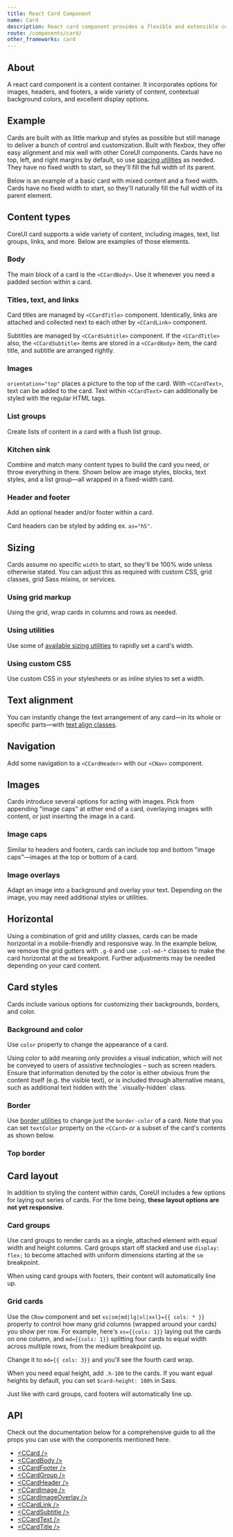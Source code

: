 ```yaml
---
title: React Card Component
name: Card
description: React card component provides a flexible and extensible container for displaying content. Card is delivered with a bunch of variants and options.
route: /components/card/
other_frameworks: card
---
```


## About

A react card component is a content container. It incorporates options for images, headers, and footers, a wide variety of content, contextual background colors, and excellent display options.

## Example

Cards are built with as little markup and styles as possible but still manage to deliver a bunch of control and customization. Built with flexbox, they offer easy alignment and mix well with other CoreUI components. Cards have no top, left, and right margins by default, so use [spacing utilities](https://coreui.io/bootstrap/docs/utilities/spacing) as needed. They have no fixed width to start, so they'll fill the full width of its parent.

Below is an example of a basic card with mixed content and a fixed width. Cards have no fixed width to start, so they'll naturally fill the full width of its parent element.

<ExampleSnippet component="CardExample" componentName="React Card" />

## Content types

CoreUI card supports a wide variety of content, including images, text, list groups, links, and more. Below are examples of those elements.

### Body

The main block of a card is the `<CCardBody>`. Use it whenever you need a padded section within a card.

<ExampleSnippet component="CardBodyExample" componentName="React Card" />

### Titles, text, and links

Card titles are managed by `<CCardTitle>` component. Identically, links are attached and collected next to each other by `<CCardLink>` component.

Subtitles are managed by `<CCardSubtitle>` component. If the `<CCardTitle>` also, the `<CCardSubtitle>` items are stored in a `<CCardBody>` item, the card title, and subtitle are arranged rightly.

<ExampleSnippet component="CardTitleExample" componentName="React Card" />

### Images

`orientation="top"` places a picture to the top of the card. With `<CCardText>`, text can be added to the card. Text within `<CCardText>` can additionally be styled with the regular HTML tags.

<ExampleSnippet component="CardImagesExample" componentName="React Card" />

### List groups

Create lists of content in a card with a flush list group.

<ExampleSnippet component="CardListGroupsExample" componentName="React Card" />

<ExampleSnippet component="CardListGroups2Example" componentName="React Card" />

<ExampleSnippet component="CardListGroups3Example" componentName="React Card" />

### Kitchen sink

Combine and match many content types to build the card you need, or throw everything in there. Shown below are image styles, blocks, text styles, and a list group—all wrapped in a fixed-width card.

<ExampleSnippet component="CardKitchenSinkExample" componentName="React Card" />

### Header and footer

Add an optional header and/or footer within a card.

<ExampleSnippet component="CardHeaderExample" componentName="React Card" />

Card headers can be styled by adding ex. `as="h5"`.

<ExampleSnippet component="CardHeader2Example" componentName="React Card" />

<ExampleSnippet component="CardHeader3Example" componentName="React Card" />

<ExampleSnippet component="CardHeaderAndFooterExample" componentName="React Card" />

## Sizing

Cards assume no specific `width` to start, so they'll be 100% wide unless otherwise stated. You can adjust this as required with custom CSS, grid classes, grid Sass mixins, or services.

### Using grid markup

Using the grid, wrap cards in columns and rows as needed.

<ExampleSnippet component="CardSizingExample" componentName="React Card" />

### Using utilities

Use some of [available sizing utilities](https://coreui.io/bootstrap/docs/utilities/sizing/) to rapidly set a card's width.

<ExampleSnippet component="CardSizing2Example" componentName="React Card" />

### Using custom CSS

Use custom CSS in your stylesheets or as inline styles to set a width.

<ExampleSnippet component="CardSizing3Example" componentName="React Card" />

## Text alignment

You can instantly change the text arrangement of any card—in its whole or specific parts—with [text align classes](https://coreui.io/bootstrap/docs/utilities/text/#text-alignment).

<ExampleSnippet component="CardTextAlignmentExample" componentName="React Card" />

## Navigation

Add some navigation to a `<CCardHeader>` with our `<CNav>` component.

<ExampleSnippet component="CardNavigationExample" componentName="React Card" />

<ExampleSnippet component="CardNavigation2Example" componentName="React Card" />

## Images

Cards introduce several options for acting with images. Pick from appending "image caps" at either end of a card, overlaying images with content, or just inserting the image in a card.

### Image caps

Similar to headers and footers, cards can include top and bottom "image caps"—images at the top or bottom of a card.

<ExampleSnippet component="CardImageCapsExample" componentName="React Card" />

### Image overlays

Adapt an image into a background and overlay your text. Depending on the image, you may need additional styles or utilities.

<ExampleSnippet component="CardImageOverlaysExample" componentName="React Card" />

## Horizontal

Using a combination of grid and utility classes, cards can be made horizontal in a mobile-friendly and responsive way. In the example below, we remove the grid gutters with `.g-0` and use `.col-md-*` classes to make the card horizontal at the `md` breakpoint. Further adjustments may be needed depending on your card content.

<ExampleSnippet component="CardImageHorizontalExample" componentName="React Card" />

## Card styles

Cards include various options for customizing their backgrounds, borders, and color.

### Background and color

Use `color` property to change the appearance of a card.

<ExampleSnippet component="CardStylesBackgroundAndColorExample" componentName="React Card" />

<Callout color="info" title="Conveying meaning to assistive technologies">
  Using color to add meaning only provides a visual indication, which will not be conveyed to
  users of assistive technologies – such as screen readers. Ensure that information denoted by the
  color is either obvious from the content itself (e.g. the visible text), or is included through
  alternative means, such as additional text hidden with the `.visually-hidden` class.
</Callout>

### Border

Use [border utilities](https://coreui.io/bootstrap/docs/utilities/borders/) to change just the `border-color` of a card. Note that you can set `textColor` property on the `<CCard>` or a subset of the card's contents as shown below.

<ExampleSnippet component="CardStylesBorderExample" componentName="React Card" />

### Top border

<ExampleSnippet component="CardStylesTopBorderExample" componentName="React Card" />

## Card layout

In addition to styling the content within cards, CoreUI includes a few options for laying out series of cards. For the time being, **these layout options are not yet responsive**.

### Card groups

Use card groups to render cards as a single, attached element with equal width and height columns. Card groups start off stacked and use `display: flex;` to become attached with uniform dimensions starting at the `sm` breakpoint.

<ExampleSnippet component="CardGroupsExample" componentName="React Card" />

When using card groups with footers, their content will automatically line up.

<ExampleSnippet component="CardGroups2Example" componentName="React Card" />

### Grid cards

Use the `CRow` component and set `xs|sm|md|lg|xl|xxl}={{ cols: * }}` property to control how many grid columns (wrapped around your cards) you show per row. For example, here's `xs={{cols: 1}}` laying out the cards on one column, and `md={{cols: 1}}` splitting four cards to equal width across multiple rows, from the medium breakpoint up.

<ExampleSnippet component="CardGridExample" componentName="React Card" />

Change it to `md={{ cols: 3}}` and you'll see the fourth card wrap.

<ExampleSnippet component="CardGrid2Example" componentName="React Card" />

When you need equal height, add `.h-100` to the cards. If you want equal heights by default, you can set `$card-height: 100%` in Sass.

<ExampleSnippet component="CardGrid3Example" componentName="React Card" />

Just like with card groups, card footers will automatically line up.

<ExampleSnippet component="CardGrid4Example" componentName="React Card" />

## API

Check out the documentation below for a comprehensive guide to all the props you can use with the components mentioned here.

- [&lt;CCard /&gt;](./api/#ccard)
- [&lt;CCardBody /&gt;](./api/#ccardbody)
- [&lt;CCardFooter /&gt;](./api/#ccardfooter)
- [&lt;CCardGroup /&gt;](./api/#ccardgroup)
- [&lt;CCardHeader /&gt;](./api/#ccardheader)
- [&lt;CCardImage /&gt;](./api/#ccardimage)
- [&lt;CCardImageOverlay /&gt;](./api/#ccardimageoverlay)
- [&lt;CCardLink /&gt;](./api/#ccardlink)
- [&lt;CCardSubtitle /&gt;](./api/#ccardsubtitle)
- [&lt;CCardText /&gt;](./api/#ccardtext)
- [&lt;CCardTitle /&gt;](./api/#ccardtitle)
